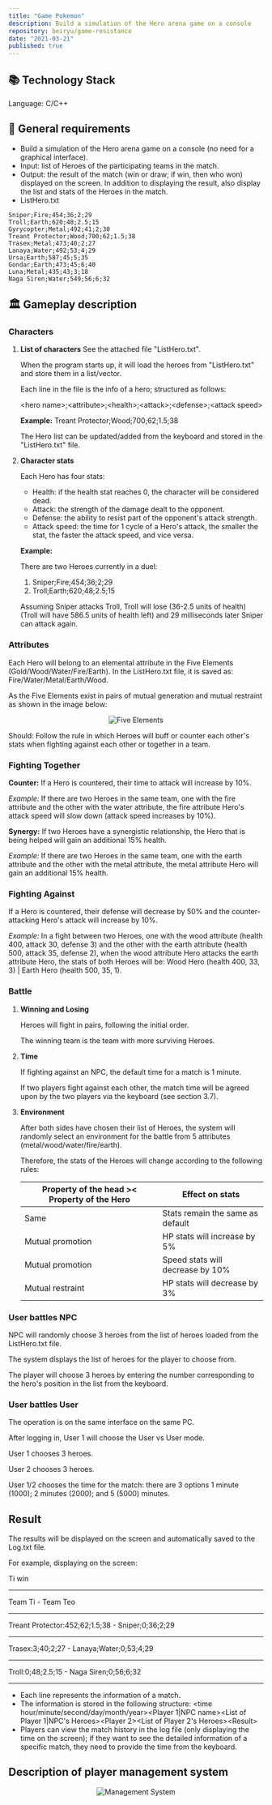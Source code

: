 ```yaml
---
title: "Game Pokemon"
description: Build a simulation of the Hero arena game on a console
repository: beiryu/game-resistance
date: "2021-03-21"
published: true
---
```


## 📚 **Technology Stack**

Language: C/C++

## 📃 **General requirements**

- Build a simulation of the Hero arena game on a console (no need for a graphical interface).
- Input: list of Heroes of the participating teams in the match.
- Output: the result of the match (win or draw; if win, then who won) displayed on the screen. In addition to displaying the result, also display the list and stats of the Heroes in the match.
- ListHero.txt

```plaintext
Sniper;Fire;454;36;2;29
Troll;Earth;620;48;2.5;15
Gyrycopter;Metal;492;41;2;30
Treant Protector;Wood;700;62;1.5;38
Trasex;Metal;473;40;2;27
Lanaya;Water;492;53;4;29
Ursa;Earth;587;45;5;35
Gondar;Earth;473;45;6;40
Luna;Metal;435;43;3;18
Naga Siren;Water;549;56;6;32
```

## 🏛 **Gameplay description**

### Characters

1. **List of characters**
   See the attached file "ListHero.txt".

   When the program starts up, it will load the heroes from "ListHero.txt" and store them in a list/vector.

   Each line in the file is the info of a hero; structured as follows:

   \<hero name>;\<attribute>;\<health>;\<attack>;\<defense>;\<attack speed>

   **Example:** Treant Protector;Wood;700;62;1.5;38

   The Hero list can be updated/added from the keyboard and stored in the "ListHero.txt" file.

2. **Character stats**

   Each Hero has four stats:

   - Health: if the health stat reaches 0, the character will be considered dead.
   - Attack: the strength of the damage dealt to the opponent.
   - Defense: the ability to resist part of the opponent's attack strength.
   - Attack speed: the time for 1 cycle of a Hero's attack, the smaller the stat, the faster the attack speed, and vice versa.

   **Example:**

   There are two Heroes currently in a duel:

   1. Sniper;Fire;454;36;2;29
   2. Troll;Earth;620;48;2.5;15

   Assuming Sniper attacks Troll, Troll will lose (36-2.5 units of health) (Troll will have 586.5 units of health left) and 29 milliseconds later Sniper can attack again.

### A**ttributes**

Each Hero will belong to an elemental attribute in the Five Elements (Gold/Wood/Water/Fire/Earth). In the ListHero.txt file, it is saved as: Fire/Water/Metal/Earth/Wood.

As the Five Elements exist in pairs of mutual generation and mutual restraint as shown in the image below:

<div align="center">
  <img src="./pokemon/five-elements.png" alt="Five Elements" />
</div>

Should: Follow the rule in which Heroes will buff or counter each other's stats when fighting against each other or together in a team.

### Fighting Together

**Counter:** If a Hero is countered, their time to attack will increase by 10%.

_Example:_ If there are two Heroes in the same team, one with the fire attribute and the other with the water attribute, the fire attribute Hero's attack speed will slow down (attack speed increases by 10%).

**Synergy:** If two Heroes have a synergistic relationship, the Hero that is being helped will gain an additional 15% health.

_Example:_ If there are two Heroes in the same team, one with the earth attribute and the other with the metal attribute, the metal attribute Hero will gain an additional 15% health.

### Fighting Against

If a Hero is countered, their defense will decrease by 50% and the counter-attacking Hero's attack will increase by 10%.

_Example:_ In a fight between two Heroes, one with the wood attribute (health 400, attack 30, defense 3) and the other with the earth attribute (health 500, attack 35, defense 2), when the wood attribute Hero attacks the earth attribute Hero, the stats of both Heroes will be: Wood Hero (health 400, 33, 3) | Earth Hero (health 500, 35, 1).

### Battle

1. **Winning and Losing**

   Heroes will fight in pairs, following the initial order.

   The winning team is the team with more surviving Heroes.

2. **Time**

   If fighting against an NPC, the default time for a match is 1 minute.

   If two players fight against each other, the match time will be agreed upon by the two players via the keyboard (see section 3.7).

3. **Environment**

   After both sides have chosen their list of Heroes, the system will randomly select an environment for the battle from 5 attributes (metal/wood/water/fire/earth).

   Therefore, the stats of the Heroes will change according to the following rules:

   | Property of the head >< Property of the Hero | Effect on stats                  |
   | -------------------------------------------- | -------------------------------- |
   | Same                                         | Stats remain the same as default |
   | Mutual promotion                             | HP stats will increase by 5%     |
   | Mutual promotion                             | Speed stats will decrease by 10% |
   | Mutual restraint                             | HP stats will decrease by 3%     |

### User battles NPC

NPC will randomly choose 3 heroes from the list of heroes loaded from the ListHero.txt file.

The system displays the list of heroes for the player to choose from.

The player will choose 3 heroes by entering the number corresponding to the hero's position in the list from the keyboard.

### User battles User

The operation is on the same interface on the same PC.

After logging in, User 1 will choose the User vs User mode.

User 1 chooses 3 heroes.

User 2 chooses 3 heroes.

User 1/2 chooses the time for the match: there are 3 options 1 minute (1000); 2 minutes (2000); and 5 (5000) minutes.

## **Result**

The results will be displayed on the screen and automatically saved to the Log.txt file.

For example, displaying on the screen:

Ti win

---

Team Ti - Team Teo

---

Treant Protector:452;62;1.5;38 - Sniper;0;36;2;29

---

Trasex:3;40;2;27 - Lanaya;Water;0;53;4;29

---

Troll:0;48;2.5;15 - Naga Siren;0;56;6;32

---

- Each line represents the information of a match.
- The information is stored in the following structure: \<time hour/minute/second/day/month/year>\<Player 1|NPC name>\<List of Player 1|NPC's Heroes>\<Player 2>\<List of Player 2's Heroes>\<Result>
- Players can view the match history in the log file (only displaying the time on the screen); if they want to see the detailed information of a specific match, they need to provide the time from the keyboard.

## **Description of player management system**

<div align="center">
  <img src="./pokemon/management-system.png" alt="Management System" />
</div>
